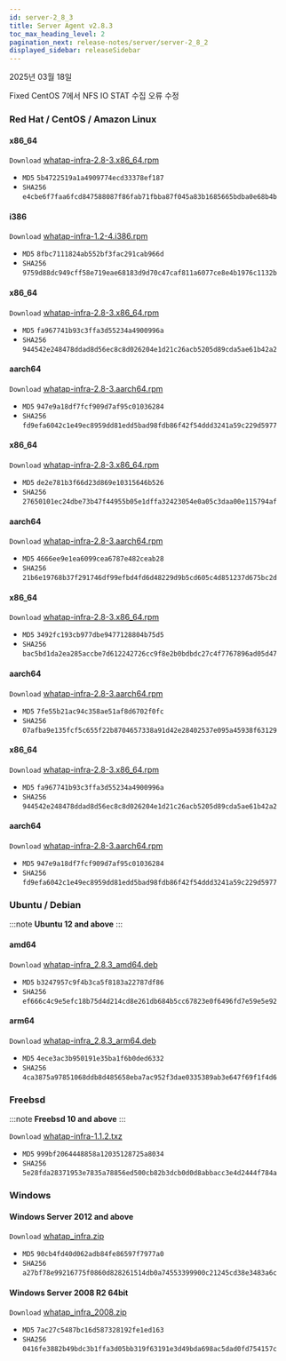 ```yaml
---
id: server-2_8_3
title: Server Agent v2.8.3
toc_max_heading_level: 2
pagination_next: release-notes/server/server-2_8_2
displayed_sidebar: releaseSidebar
---
```


2025년 03월 18일

<Status priority='0'>Fixed</Status> CentOS 7에서 NFS IO STAT 수집 오류 수정

### Red Hat / CentOS / Amazon Linux

<Tabs>
<TabItem value="6Server6" label="6Server6 / 6" default>

#### x86_64

<code class='my'>Download</code> [whatap-infra-2.8-3.x86_64.rpm](https://repo.whatap.io/centos/6/x86_64/whatap-infra-2.8-3.x86_64.rpm)

* <code class='Beta'>MD5</code> `5b4722519a1a4909774ecd33378ef187`
* <code class='Beta'>SHA256</code> `e4cbe6f7faa6fcd847588087f86fab71fbba87f045a83b1685665bdba0e68b4b`

#### i386

<code class='my'>Download</code> [whatap-infra-1.2-4.i386.rpm](https://repo.whatap.io/centos/6/i386/whatap-infra-1.2-4.i386.rpm)

* <code class='Beta'>MD5</code> `8fbc7111824ab552bf3fac291cab966d`
* <code class='Beta'>SHA256</code> `9759d88dc949cff58e719eae68183d9d70c47caf811a6077ce8e4b1976c1132b`
</TabItem>
<TabItem value="7Server7" label="7Server7 / 7" default>

#### x86_64

<code class='my'>Download</code> [whatap-infra-2.8-3.x86_64.rpm](https://repo.whatap.io/centos/7/x86_64/whatap-infra-2.8-3.x86_64.rpm)

* <code class='Beta'>MD5</code> `fa967741b93c3ffa3d55234a4900996a`
* <code class='Beta'>SHA256</code> `944542e248478ddad8d56ec8c8d026204e1d21c26acb5205d89cda5ae61b42a2`

#### aarch64

<code class='my'>Download</code> [whatap-infra-2.8-3.aarch64.rpm](https://repo.whatap.io/centos/7/aarch64/whatap-infra-2.8-3.aarch64.rpm)

* <code class='Beta'>MD5</code> `947e9a18df7fcf909d7af95c01036284`
* <code class='Beta'>SHA256</code> `fd9efa6042c1e49ec8959dd81edd5bad98fdb86f42f54ddd3241a59c229d5977`
</TabItem>
<TabItem value="8Server8" label="8Server8 / 8" default>

#### x86_64

<code class='my'>Download</code> [whatap-infra-2.8-3.x86_64.rpm](https://repo.whatap.io/centos/8/x86_64/whatap-infra-2.8-3.x86_64.rpm)

* <code class='Beta'>MD5</code> `de2e781b3f66d23d869e10315646b526`
* <code class='Beta'>SHA256</code> `27650101ec24dbe73b47f44955b05e1dffa32423054e0a05c3daa00e115794af`

#### aarch64

<code class='my'>Download</code> [whatap-infra-2.8-3.aarch64.rpm](https://repo.whatap.io/centos/8/aarch64/whatap-infra-2.8-3.aarch64.rpm)

* <code class='Beta'>MD5</code> `4666ee9e1ea6099cea6787e482ceab28`
* <code class='Beta'>SHA256</code> `21b6e19768b37f291746df99efbd4fd6d48229d9b5cd605c4d851237d675bc2d`
</TabItem>
<TabItem value="9Server9" label="9Server9 / 9" default>

#### x86_64

<code class='my'>Download</code> [whatap-infra-2.8-3.x86_64.rpm](https://repo.whatap.io/centos/9/x86_64/whatap-infra-2.8-3.x86_64.rpm)

* <code class='Beta'>MD5</code> `3492fc193cb977dbe9477128804b75d5`
* <code class='Beta'>SHA256</code> `bac5bd1da2ea285accbe7d612242726cc9f8e2b0bdbdc27c4f7767896ad05d47`

#### aarch64

<code class='my'>Download</code> [whatap-infra-2.8-3.aarch64.rpm](https://repo.whatap.io/centos/9/aarch64/whatap-infra-2.8-3.aarch64.rpm)

* <code class='Beta'>MD5</code> `7fe55b21ac94c358ae51af8d6702f0fc`
* <code class='Beta'>SHA256</code> `07afba9e135fcf5c655f22b8704657338a91d42e28402537e095a45938f63129`
</TabItem>
<TabItem value="amazonlinux2" label="amazonlinux2" default>

#### x86_64

<code class='my'>Download</code> [whatap-infra-2.8-3.x86_64.rpm](https://repo.whatap.io/centos/latest/x86_64/whatap-infra-2.8-3.x86_64.rpm)

* <code class='Beta'>MD5</code> `fa967741b93c3ffa3d55234a4900996a`
* <code class='Beta'>SHA256</code> `944542e248478ddad8d56ec8c8d026204e1d21c26acb5205d89cda5ae61b42a2`

#### aarch64

<code class='my'>Download</code> [whatap-infra-2.8-3.aarch64.rpm](https://repo.whatap.io/centos/latest/aarch64/whatap-infra-2.8-3.aarch64.rpm)

* <code class='Beta'>MD5</code> `947e9a18df7fcf909d7af95c01036284`
* <code class='Beta'>SHA256</code> `fd9efa6042c1e49ec8959dd81edd5bad98fdb86f42f54ddd3241a59c229d5977`
</TabItem>

</Tabs>

### Ubuntu / Debian 

:::note
**Ubuntu 12 and above**
:::


#### amd64

<code class='my'>Download</code> [whatap-infra_2.8.3_amd64.deb](https://repo.whatap.io/debian/unstable/whatap-infra_2.8.3_amd64.deb)

* <code class='Beta'>MD5</code> `b3247957c9f4b3ca5f8183a22787df86`
* <code class='Beta'>SHA256</code> `ef666c4c9e5efc18b75d4d214cd8e261db684b5cc67823e0f6496fd7e59e5e92`

#### arm64

<code class='my'>Download</code> [whatap-infra_2.8.3_arm64.deb](https://repo.whatap.io/debian/unstable/whatap-infra_2.8.3_arm64.deb)

* <code class='Beta'>MD5</code> `4ece3ac3b950191e35ba1f6b0ded6332`
* <code class='Beta'>SHA256</code> `4ca3875a97851068ddb8d485658eba7ac952f3dae0335389ab3e647f69f1f4d6`

### Freebsd

:::note
**Freebsd 10 and above**
:::


<code class='my'>Download</code> [whatap-infra-1.1.2.txz](https://repo.whatap.io/freebsd/10/whatap-infra-1.1.2.txz)

* <code class='Beta'>MD5</code> `999bf2064448858a12035128725a8034`
* <code class='Beta'>SHA256</code> `5e28fda28371953e7835a78856ed500cb82b3dcb0d0d8abbacc3e4d2444f784a`

### Windows 

#### Windows Server 2012 and above


<code class='my'>Download</code> [whatap_infra.zip](https://repo.whatap.io/windows/whatap_infra.zip)

* <code class='Beta'>MD5</code> `90cb4fd40d062adb84fe86597f7977a0`
* <code class='Beta'>SHA256</code> `a27bf78e99216775f0860d828261514db0a74553399900c21245cd38e3483a6c`


#### Windows Server 2008 R2 64bit


<code class='my'>Download</code> [whatap_infra_2008.zip](https://repo.whatap.io/windows/whatap_infra_2008.zip)

* <code class='Beta'>MD5</code> `7ac27c5487bc16d587328192fe1ed163`
* <code class='Beta'>SHA256</code> `0416fe3882b49bdc3b1ffa3d05bb319f63191e3d49bda698ac5dad0fd754157c`